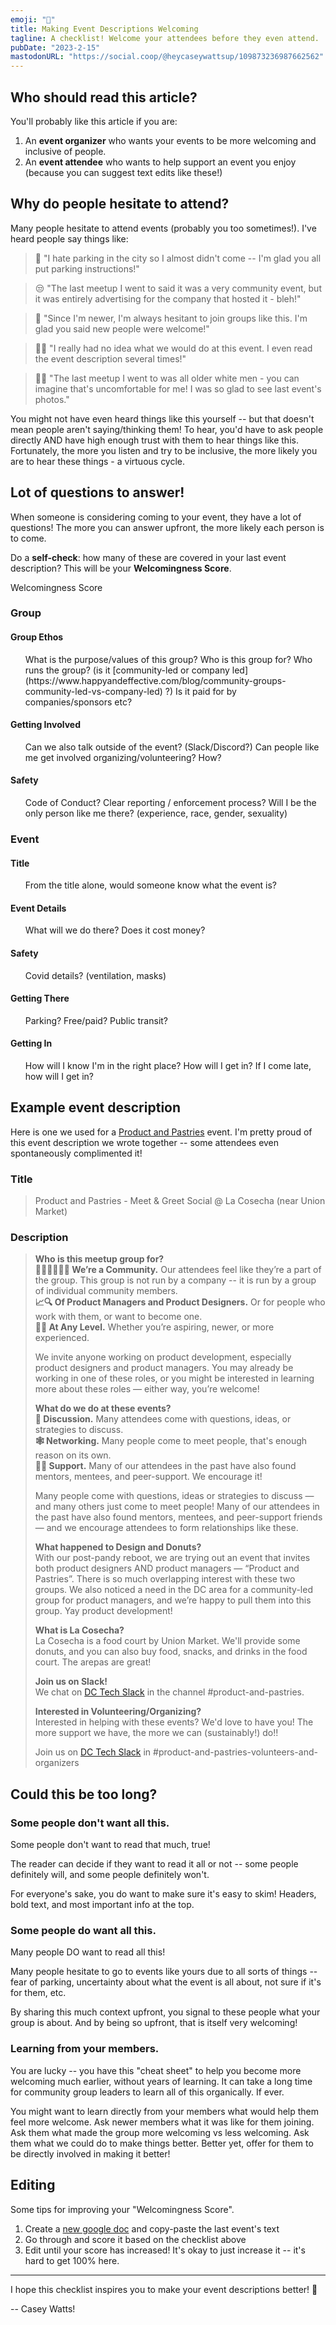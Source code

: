 ```yaml
---
emoji: "🤗"
title: Making Event Descriptions Welcoming
tagline: A checklist! Welcome your attendees before they even attend.
pubDate: "2023-2-15"
mastodonURL: "https://social.coop/@heycaseywattsup/109873236987662562"
---
```



## Who should read this article?

You'll probably like this article if you are:

1. An **event organizer** who wants your events to be more welcoming and inclusive of people.
2. An **event attendee** who wants to help support an event you enjoy (because you can suggest text edits like these!)

## Why do people hesitate to attend?

Many people hesitate to attend events (probably you too sometimes!). I've heard people say things like:

<blockquote class="mx-8">🚗 "I hate parking in the city so I almost didn't come -- I'm glad you all put parking instructions!"</blockquote>
<blockquote class="mx-8">😒 "The last meetup I went to said it was a very community event, but it was entirely advertising for the company that hosted it - bleh!"</blockquote>
<blockquote class="mx-8">🐣 "Since I'm newer, I'm always hesitant to join groups like this. I'm glad you said new people were welcome!"</blockquote>
<blockquote class="mx-8">🤷🏻 "I really had no idea what we would do at this event. I even read the event description several times!"</blockquote>
<blockquote class="mx-8">👴🏻 "The last meetup I went to was all older white men - you can imagine that's uncomfortable for me! I was so glad to see last event's photos."</blockquote>

You might not have even heard things like this yourself -- but that doesn't mean people aren't saying/thinking them! To hear, you'd have to ask people directly AND have high enough trust with them to hear things like this. Fortunately, the more you listen and try to be inclusive, the more likely you are to hear these things - a virtuous cycle.

## Lot of questions to answer!

When someone is considering coming to your event, they have a lot of questions! The more you can answer upfront, the more likely each person is to come.

Do a **self-check**: how many of these are covered in your last event description? This will be your **Welcomingness Score**.

<div class="text-4xl text-center">Welcomingness Score</div>

<div class="grid md:grid-cols-2 md:space-x-7">

<div>

### Group

#### Group Ethos

<ul>
  <CheckboxListItem>What is the purpose/values of this group?</CheckboxListItem>
  <CheckboxListItem>Who is this group for?</CheckboxListItem>
  <CheckboxListItem>Who runs the group? (is it [community-led or company led](https://www.happyandeffective.com/blog/community-groups-community-led-vs-company-led) ?)</CheckboxListItem>
  <CheckboxListItem>Is it paid for by companies/sponsors etc?</CheckboxListItem>
</ul>

#### Getting Involved

<ul>
  <CheckboxListItem>Can we also talk outside of the event? (Slack/Discord?)</CheckboxListItem>
  <CheckboxListItem>Can people like me get involved organizing/volunteering? How?</CheckboxListItem>
</ul>

#### Safety

<ul>
  <CheckboxListItem>Code of Conduct?</CheckboxListItem>
  <CheckboxListItem>Clear reporting / enforcement process?</CheckboxListItem>
  <CheckboxListItem>Will I be the only person like me there? (experience, race, gender, sexuality)</CheckboxListItem>
</ul>

</div>

<div>

### Event

#### Title

<ul>
  <CheckboxListItem>From the title alone, would someone know what the event is?</CheckboxListItem>
</ul>

#### Event Details

<ul>
  <CheckboxListItem>What will we do there?</CheckboxListItem>
  <CheckboxListItem>Does it cost money?</CheckboxListItem>
</ul>

#### Safety

<ul>
  <CheckboxListItem>Covid details? (ventilation, masks)</CheckboxListItem>
</ul>

#### Getting There

<ul>
  <CheckboxListItem>Parking? Free/paid? Public transit?</CheckboxListItem>
</ul>

#### Getting In

<ul>
  <CheckboxListItem>How will I know I'm in the right place? How will I get in?</CheckboxListItem>
  <CheckboxListItem>If I come late, how will I get in?</CheckboxListItem>
</ul>

</div>

</div>


<CheckboxCounter />

## Example event description

Here is one we used for a [Product and Pastries](https://www.meetup.com/product-and-pastries/events/289901721/) event. I'm pretty proud of this event description we wrote together -- some attendees even spontaneously complimented it!

### Title

<blockquote>

Product and Pastries - Meet & Greet Social @ La Cosecha (near Union Market)

</blockquote>

### Description

<blockquote>

**Who is this meetup group for?**  
**🧑‍🤝‍🧑🧑‍🤝‍🧑 We’re a Community.** Our attendees feel like they’re a part of the group. This group is not run by a company -- it is run by a group of individual community members.  
**📈🔍 Of Product Managers and Product Designers.** Or for people who work with them, or want to become one.  
**🐣🐓 At Any Level.** Whether you’re aspiring, newer, or more experienced.

We invite anyone working on product development, especially product designers and product managers. You may already be working in one of these roles, or you might be interested in learning more about these roles — either way, you’re welcome!

**What do we do at these events?**  
**💬 Discussion.** Many attendees come with questions, ideas, or strategies to discuss.  
**🕸️ Networking.** Many people come to meet people, that's enough reason on its own.  
**🫲🏻 Support.** Many of our attendees in the past have also found mentors, mentees, and peer-support. We encourage it!

Many people come with questions, ideas or strategies to discuss — and many others just come to meet people! Many of our attendees in the past have also found mentors, mentees, and peer-support friends — and we encourage attendees to form relationships like these.

**What happened to Design and Donuts?**  
With our post-pandy reboot, we are trying out an event that invites both product designers AND product managers — “Product and Pastries”. There is so much overlapping interest with these two groups. We also noticed a need in the DC area for a community-led group for product managers, and we’re happy to pull them into this group. Yay product development!

**What is La Cosecha?**  
La Cosecha is a food court by Union Market. We'll provide some donuts, and you can also buy food, snacks, and drinks in the food court. The arepas are great!

**Join us on Slack!**  
We chat on [DC Tech Slack](https://dctechslack.com/) in the channel #product-and-pastries.

**Interested in Volunteering/Organizing?**  
Interested in helping with these events? We'd love to have you! The more support we have, the more we can (sustainably!) do!!

Join us on [DC Tech Slack](https://dctechslack.com/) in #product-and-pastries-volunteers-and-organizers

</blockquote>

## Could this be too long?

### Some people don't want all this.

Some people don't want to read that much, true!

The reader can decide if they want to read it all or not -- some people definitely will, and some people definitely won't.

For everyone's sake, you do want to make sure it's easy to skim! Headers, bold text, and most important info at the top.

### Some people do want all this.

Many people DO want to read all this!

Many people hesitate to go to events like yours due to all sorts of things -- fear of parking, uncertainty about what the event is all about, not sure if it's for them, etc.

By sharing this much context upfront, you signal to these people what your group is about. And by being so upfront, that is itself very welcoming!

### Learning from your members.

You are lucky -- you have this "cheat sheet" to help you become more welcoming much earlier, without years of learning. It can take a long time for community group leaders to learn all of this organically. If ever.

You might want to learn directly from your members what would help them feel more welcome. Ask newer members what it was like for them joining. Ask them what made the group more welcoming vs less welcoming. Ask them what we could do to make things better. Better yet, offer for them to be directly involved in making it better!

## Editing

Some tips for improving your "Welcomingness Score".

1. Create a [new google doc](https://docs.new) and copy-paste the last event's text
2. Go through and score it based on the checklist above
3. Edit until your score has increased! It's okay to just increase it -- it's hard to get 100% here.

---

I hope this checklist inspires you to make your event descriptions better! 🎉

<div class="text-right">-- Casey Watts!</div>
